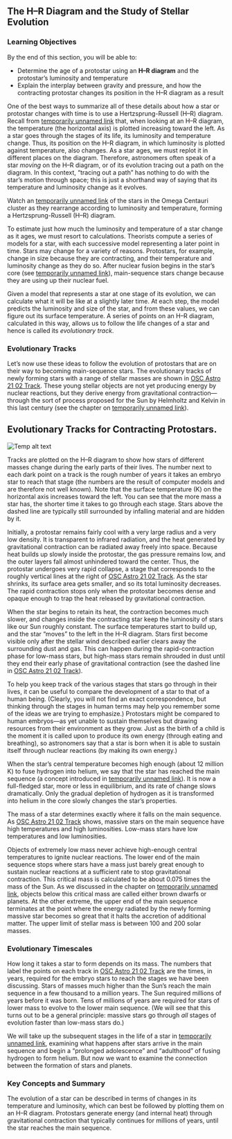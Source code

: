 ## The H–R Diagram and the Study of Stellar Evolution
### Learning Objectives

By the end of this section, you will be able to:

* Determine the age of a protostar using an **H–R diagram** and the protostar’s luminosity and temperature
* Explain the interplay between gravity and pressure, and how the contracting protostar changes its position in the H–R diagram as a result



One of the best ways to summarize all of these details about how a star or protostar changes with time is to use a Hertzsprung-Russell (H–R) diagram. Recall from [temporarily unnamed link]() that, when looking at an H–R diagram, the temperature (the horizontal axis) is plotted increasing toward the left. As a star goes through the stages of its life, its luminosity and temperature change. Thus, its position on the H–R diagram, in which luminosity is plotted against temperature, also changes. As a star ages, we must replot it in different places on the diagram. Therefore, astronomers often speak of a star *moving* on the H–R diagram, or of its evolution tracing out a path on the diagram. In this context, “tracing out a path” has nothing to do with the star’s motion through space; this is just a shorthand way of saying that its temperature and luminosity change as it evolves.

Watch an [temporarily unnamed link]() of the stars in the Omega Centauri cluster as they rearrange according to luminosity and temperature, forming a Hertzsprung-Russell (H–R) diagram.

To estimate just how much the luminosity and temperature of a star change as it ages, we must resort to calculations. Theorists compute a series of models for a star, with each successive model representing a later point in time. Stars may change for a variety of reasons. Protostars, for example, change in size because they are contracting, and their temperature and luminosity change as they do so. After nuclear fusion begins in the star’s core (see [temporarily unnamed link]()), main-sequence stars change because they are using up their nuclear fuel.

Given a model that represents a star at one stage of its evolution, we can calculate what it will be like at a slightly later time. At each step, the model predicts the luminosity and size of the star, and from these values, we can figure out its surface temperature. A series of points on an H–R diagram, calculated in this way, allows us to follow the life changes of a star and hence is called its *evolutionary track*.

### Evolutionary Tracks

Let’s now use these ideas to follow the evolution of protostars that are on their way to becoming main-sequence stars. The evolutionary tracks of newly forming stars with a range of stellar masses are shown in [OSC Astro 21 02 Track](OSC_Astro_21_02_Track). These young stellar objects are not yet producing energy by nuclear reactions, but they derive energy from gravitational contraction—through the sort of process proposed for the Sun by Helmholtz and Kelvin in this last century (see the chapter on [temporarily unnamed link]()).

## Evolutionary Tracks for Contracting Protostars.
![Temp alt text](__MEDIA_URL__OSC_Astro_21_02_Track.jpg)<p>Tracks are plotted on the H–R diagram to show how stars of different masses change during the early parts of their lives. The number next to each dark point on a track is the rough number of years it takes an embryo star to reach that stage (the numbers are the result of computer models and are therefore not well known). Note that the surface temperature (K) on the horizontal axis increases toward the left. You can see that the more mass a star has, the shorter time it takes to go through each stage. Stars above the dashed line are typically still surrounded by infalling material and are hidden by it.</p>
Initially, a protostar remains fairly cool with a very large radius and a very low density. It is transparent to infrared radiation, and the heat generated by gravitational contraction can be radiated away freely into space. Because heat builds up slowly inside the protostar, the gas pressure remains low, and the outer layers fall almost unhindered toward the center. Thus, the protostar undergoes very rapid collapse, a stage that corresponds to the roughly vertical lines at the right of [OSC Astro 21 02 Track](OSC_Astro_21_02_Track). As the star shrinks, its surface area gets smaller, and so its total luminosity decreases. The rapid contraction stops only when the protostar becomes dense and opaque enough to trap the heat released by gravitational contraction.

When the star begins to retain its heat, the contraction becomes much slower, and changes inside the contracting star keep the luminosity of stars like our Sun roughly constant. The surface temperatures start to build up, and the star “moves” to the left in the H–R diagram. Stars first become visible only after the stellar wind described earlier clears away the surrounding dust and gas. This can happen during the rapid-contraction phase for low-mass stars, but high-mass stars remain shrouded in dust until they end their early phase of gravitational contraction (see the dashed line in [OSC Astro 21 02 Track](OSC_Astro_21_02_Track)).

To help you keep track of the various stages that stars go through in their lives, it can be useful to compare the development of a star to that of a human being. (Clearly, you will not find an exact correspondence, but thinking through the stages in human terms may help you remember some of the ideas we are trying to emphasize.) Protostars might be compared to human embryos—as yet unable to sustain themselves but drawing resources from their environment as they grow. Just as the birth of a child is the moment it is called upon to produce its own energy (through eating and breathing), so astronomers say that a star is born when it is able to sustain itself through nuclear reactions (by making its own energy.)

When the star’s central temperature becomes high enough (about 12 million K) to fuse hydrogen into helium, we say that the star has reached the main sequence (a concept introduced in [temporarily unnamed link]()). It is now a full-fledged star, more or less in equilibrium, and its rate of change slows dramatically. Only the gradual depletion of hydrogen as it is transformed into helium in the core slowly changes the star’s properties.

The mass of a star determines exactly where it falls on the main sequence. As [OSC Astro 21 02 Track](OSC_Astro_21_02_Track) shows, massive stars on the main sequence have high temperatures and high luminosities. Low-mass stars have low temperatures and low luminosities.

Objects of extremely low mass never achieve high-enough central temperatures to ignite nuclear reactions. The lower end of the main sequence stops where stars have a mass just barely great enough to sustain nuclear reactions at a sufficient rate to stop gravitational contraction. This critical mass is calculated to be about 0.075 times the mass of the Sun. As we discussed in the chapter on [temporarily unnamed link](), objects below this critical mass are called either brown dwarfs or planets. At the other extreme, the upper end of the main sequence terminates at the point where the energy radiated by the newly forming massive star becomes so great that it halts the accretion of additional matter. The upper limit of stellar mass is between 100 and 200 solar masses.



### Evolutionary Timescales

How long it takes a star to form depends on its mass. The numbers that label the points on each track in [OSC Astro 21 02 Track](OSC_Astro_21_02_Track) are the times, in years, required for the embryo stars to reach the stages we have been discussing. Stars of masses much higher than the Sun’s reach the main sequence in a few thousand to a million years. The Sun required millions of years before it was born. Tens of millions of years are required for stars of lower mass to evolve to the lower main sequence. (We will see that this turns out to be a general principle: massive stars go through *all* stages of evolution faster than low-mass stars do.)

We will take up the subsequent stages in the life of a star in [temporarily unnamed link](), examining what happens after stars arrive in the main sequence and begin a “prolonged adolescence” and “adulthood” of fusing hydrogen to form helium. But now we want to examine the connection between the formation of stars and planets.



### Key Concepts and Summary

The evolution of a star can be described in terms of changes in its temperature and luminosity, which can best be followed by plotting them on an H–R diagram. Protostars generate energy (and internal heat) through gravitational contraction that typically continues for millions of years, until the star reaches the main sequence.




